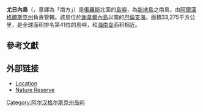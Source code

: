 {{无来源|time=2022-5-5}}
{{Infobox islands
| name             = 尤日內島
| image name       = YuzhnyIsland.svg
| image caption    = 
| image size       = 200px
| map_custom=yes
| locator map      = {{Location map|Russia|lat=72|long=54|width=200 |float=center}}
| native name      = Южный
| native name link = 
| nickname         = 
| location         = {{RUS}}
| coordinates      = {{coord|72|N|54|E|type:isle_region:RU_scale:2000000|display=inline,title}}
| archipelago      = [[新地島|新地島]]
| total islands    = 
| major islands    = 
| area km2         = 33275
| rank             = 
| length km        = 
| width km         = 
| highest mount    = 
| elevation m      = 
| country          = {{RUS}}
| country admin divisions title     = 州
| country admin divisions           = [[阿爾漢格爾斯克州|阿爾漢格爾斯克州]]
| country admin divisions title 1   = 
| country admin divisions 1         = 
| country admin divisions title 2   = 
| country admin divisions 2         = 
| country largest city              = 
| country largest city population   = 
| population       = 
| population as of = 
| density km2      = 
| ethnic groups    = 
| additional info  =
}}

'''尤日內島'''（{{lang-ru|Южный}}，意譯為「南方」）是[[俄羅斯|俄羅斯]]北面的[[島嶼|島嶼]]，為[[新地島|新地島]]之南島，由[[阿爾漢格爾斯克州|阿爾漢格爾斯克州]]負責管轄。該島位於[[謝韋爾內島|謝韋爾內島]]以南的[[巴倫支海|巴倫支海]]，面積33,275平方公里，是全球面积排名第41位的島嶼，和[[海南岛|海南岛]]面积相近。

== 參考文獻 ==
{{reflist}}
==外部链接==
* [http://worldmaps.web.infoseek.co.jp/russia_guide.htm Location] {{Wayback|url=http://worldmaps.web.infoseek.co.jp/russia_guide.htm |date=20080109202105 }}
* [https://web.archive.org/web/20071008044746/http://www.bigarctic.ru/Eng Nature Reserve]
{{Russia-geo-stub}}

[[Category:阿尔汉格尔斯克州岛屿|Category:阿尔汉格尔斯克州岛屿]]